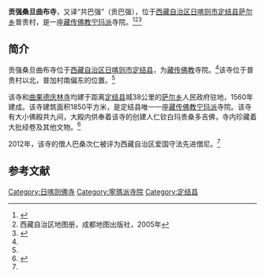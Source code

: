{{Infobox Tibetan Buddhist monastery
|name =贡强桑旦曲布寺
|image =
|image size = 250px
|alt = 
|caption = 
|t=
|w=
|to = 
|ipa={{IPA|}}
|z=
|thdl=
|e=
|tc=貢強桑旦曲布寺
|s=贡强桑旦曲布寺
|p=
|m=
|k=
|pushpin_map = 
|latd =  | latm =  | lats =  | latNS = 
|longd=  | longm= | longs =| longEW = 
|iso_region = 
|map_caption = 
|mapsize = 
|location_country = 中国
|location = {{CHN}}[[西藏自治区|西藏自治区]][[日喀则市|日喀则市]][[定结县|定结县]]
|coordinates_display =
|founded_by = 
|date_founded =
|date_renovated =
|sect = [[宁玛派|宁玛派]]
|mather =
|children =
|dedicated_to = 
|tulku =
|head_lama = 
|head_mgh =
|no._of_monks = 
|architecture = 
|festivals =
|footnotes = 
}}
'''贡强桑旦曲布寺'''，又译“共巴强”（贡巴强），位于[[西藏自治区|西藏自治区]][[日喀则市|日喀则市]][[定结县|定结县]][[萨尔乡|萨尔乡]]普贵村，是一座[[藏传佛教|藏传佛教]][[宁玛派|宁玛派]]寺院。<ref name=mingdan>{{Cite web |url=http://www.lasa.gov.cn/Item/38763.aspx |title=自治区和谐模范寺庙和爱国守法先进僧尼名单，中国拉萨，2012年05月03日 |access-date=2013年8月21日 |archive-date=2013年9月28日 |archive-url=https://web.archive.org/web/20130928220630/http://www.lasa.gov.cn/Item/38763.aspx |dead-url=yes }}</ref><ref name=ditu>西藏自治区地图册，成都地图出版社，2005年</ref><ref name=fjdh>{{Cite web |url=http://www.fjdh.cn/ffzt/fjhy/ahsy2013/03/183845217520.html |title=萨尔乡贡巴强寺—定结县—西藏寺院，佛教导航，2013年03月22日 |access-date=2014年5月23日 |archive-date=2016年3月13日 |archive-url=https://web.archive.org/web/20160313090158/http://www.fjdh.cn/ffzt/fjhy/ahsy2013/03/183845217520.html |dead-url=no }}</ref>

==简介==
贡强桑旦曲布寺位于[[西藏自治区|西藏自治区]][[日喀则市|日喀则市]][[定结县|定结县]]，为[[藏传佛教|藏传佛教]]寺院。<ref name=fjdh/>该寺位于普贵村以北，普加村南偏东的位置。<ref name=ditu/>

该寺和[[曲果德庆林寺|曲果德庆林寺]]均建于距离[[定结县|定结县]]城38公里的[[萨尔乡|萨尔乡]]人民政府驻地，1560年建成。该寺建筑面积1850平方米，是定结县唯一一座[[藏传佛教|藏传佛教]][[宁玛派|宁玛派]]寺院。该寺有大小佛殿共九间，大殿内供奉着该寺的创建人仁钦白玛贵桑多吉佛，寺内珍藏着大批经卷及其他文物。<ref name=rkz>{{Cite web |url=http://www.tibetinfor.com.cn/tibetzt/rikaze_new/02dqgk/18-12.htm |title=定结县概况，日喀则，于2014-05-23查阅 |access-date=2014-05-23 |archive-date=2003-11-07 |archive-url=https://web.archive.org/web/20031107105428/http://www.tibetinfor.com.cn/tibetzt/rikaze_new/02dqgk/18-12.htm |dead-url=yes }}</ref>

2012年，该寺的僧人巴桑次仁被评为西藏自治区爱国守法先进僧尼。<ref name=mingdan/>

==参考文献==
{{reflist}}

{{日喀则地标}}
[[Category:日喀则佛寺|Category:日喀则佛寺]]
[[Category:寧瑪派寺院|Category:寧瑪派寺院]]
[[Category:定结县|Category:定结县]]